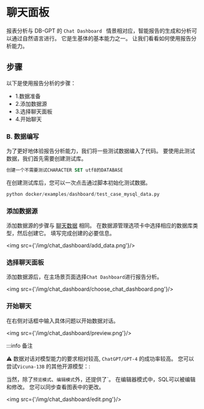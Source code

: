 # 聊天面板

报表分析与 DB-GPT 的 `Chat Dashboard ` 情景相对应，智能报告的生成和分析可以通过自然语言进行。 它是生基体的基本能力之一。 让我们看看如何使用报告分析能力。

## 步骤

以下是使用报告分析的步骤：

-   1.数据准备
-   2.添加数据源
-   3.选择聊天面板
-   4.开始聊天

### B. 数据编写

为了更好地体验报告分析能力，我们将一些测试数据编入了代码。 要使用此测试数据，我们首先需要创建测试库。

```SQL
创建一个不需要测试CHARACTER SET utf8的DATABASE
```

在创建测试库后，您可以一次点击通过脚本初始化测试数据。

```python
python docker/examples/dashboard/test_case_mysql_data.py
```

### 添加数据源

添加数据源的步骤与 [聊天数据](/docs/operation_manual/started_tutorial/chat_data.mdx) 相同。 在数据源管理选项卡中选择相应的数据库类型，然后创建它。 填写完成创建的必要信息。

<img src={'/img/chat_dashboard/add_data.png'}/>

### 选择聊天面板

添加数据源后，在主场景页面选择`Chat Dashboard`进行报告分析。

<img src={'/img/chat_dashboard/choose_chat_dashboard.png'}/>

### 开始聊天

在右侧对话框中输入具体问题以开始数据对话。

<img src={'/img/chat_dashboard/preview.png'}/>

:::info 备注

⚠️ 数据对话对模型能力的要求相对较高, `ChatGPT/GPT-4` 的成功率较高。 您可以尝试`Vicuna-13B`
 的其他开源模型：:

当然，除了`预览模式`、`编辑模式`外，还提供了\`。 在编辑器模式中，SQL可以被编辑和修改。 您可以同步查看图表中的更改。

<img src={'/img/chat_dashboard/edit.png'}/>
